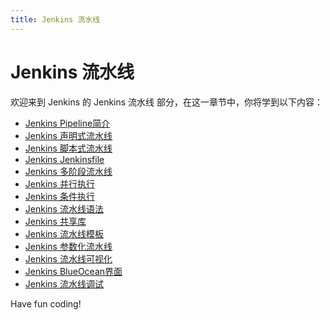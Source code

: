 ```yaml
---
title: Jenkins 流水线
---
```


# Jenkins 流水线

欢迎来到 Jenkins 的 Jenkins 流水线 部分，在这一章节中，你将学到以下内容：

- [Jenkins Pipeline简介](./0-introduction-to-jenkins-pipeline.mdx)
- [Jenkins 声明式流水线](./1-jenkins-declarative-pipeline.mdx)
- [Jenkins 脚本式流水线](./2-jenkins-scripted-pipeline.mdx)
- [Jenkins Jenkinsfile](./3-jenkins-jenkinsfile.mdx)
- [Jenkins 多阶段流水线](./4-jenkins-multistage-pipeline.mdx)
- [Jenkins 并行执行](./5-jenkins-parallel-execution.mdx)
- [Jenkins 条件执行](./6-jenkins-conditional-execution.mdx)
- [Jenkins 流水线语法](./7-jenkins-pipeline-syntax.mdx)
- [Jenkins 共享库](./8-jenkins-shared-library.mdx)
- [Jenkins 流水线模板](./9-jenkins-pipeline-template.mdx)
- [Jenkins 参数化流水线](./10-jenkins-parametric-pipeline.mdx)
- [Jenkins 流水线可视化](./11-jenkins-pipeline-visualization.mdx)
- [Jenkins BlueOcean界面](./12-jenkins-blueocean-interface.mdx)
- [Jenkins 流水线调试](./13-jenkins-pipeline-commissioning.mdx)

Have fun coding!